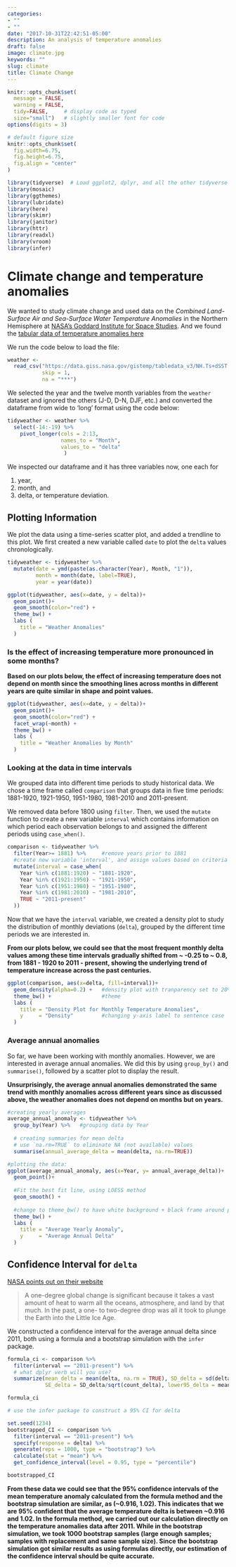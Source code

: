 ```yaml
---
categories:
- ""
- ""
date: "2017-10-31T22:42:51-05:00"
description: An analysis of temperature anomalies
draft: false
image: climate.jpg
keywords: ""
slug: climate
title: Climate Change
---
```


```r
knitr::opts_chunk$set(
  message = FALSE, 
  warning = FALSE, 
  tidy=FALSE,     # display code as typed
  size="small")   # slightly smaller font for code
options(digits = 3)

# default figure size
knitr::opts_chunk$set(
  fig.width=6.75, 
  fig.height=6.75,
  fig.align = "center"
)
```


```r
library(tidyverse)  # Load ggplot2, dplyr, and all the other tidyverse packages
library(mosaic)
library(ggthemes)
library(lubridate)
library(here)
library(skimr)
library(janitor)
library(httr)
library(readxl)
library(vroom)
library(infer)
```


# Climate change and temperature anomalies 


We wanted to study climate change and used data on the *Combined Land-Surface Air and Sea-Surface Water Temperature Anomalies* in the Northern Hemisphere at [NASA's Goddard Institute for Space Studies](https://data.giss.nasa.gov/gistemp). And we found the [tabular data of temperature anomalies here](https://data.giss.nasa.gov/gistemp/tabledata_v3/NH.Ts+dSST.txt)

We run the code below to load the file:

```r

weather <- 
  read_csv("https://data.giss.nasa.gov/gistemp/tabledata_v3/NH.Ts+dSST.csv", 
           skip = 1, 
           na = "***")

```


We selected the year and the twelve month variables from the `weather` dataset and ignored the others (J-D, D-N, DJF, etc.) and converted the dataframe from wide to 'long' format using the code below:


```r

tidyweather <- weather %>% 
  select(-14:-19) %>% 
    pivot_longer(cols = 2:13, 
                 names_to = "Month", 
                 values_to = "delta"
                  )

```

We inspected our dataframe and it has three variables now, one each for 

1. year, 
1. month, and 
1. delta, or temperature deviation.

## Plotting Information

We plot the data using a time-series scatter plot, and added a trendline to this plot. We first created a new variable called `date` to plot the `delta` values chronologically. 

```r

tidyweather <- tidyweather %>%
  mutate(date = ymd(paste(as.character(Year), Month, "1")),
         month = month(date, label=TRUE),
         year = year(date))

ggplot(tidyweather, aes(x=date, y = delta))+
  geom_point()+
  geom_smooth(color="red") +
  theme_bw() +
  labs (
    title = "Weather Anomalies"
  )

```

### Is the effect of increasing temperature more pronounced in some months? 

**Based on our plots below, the effect of increasing temperature does not depend on month since the smoothing lines across months in different years are quite similar in shape and point values.**

```r

ggplot(tidyweather, aes(x=date, y = delta))+
  geom_point()+
  geom_smooth(color="red") +
  facet_wrap(~month) +
  theme_bw() +
  labs (
    title = "Weather Anomalies by Month"
  )

```

### Looking at the data in time intervals

We grouped data into different time periods to study historical data. We chose a time frame called `comparison` that groups data in five time periods: 1881-1920, 1921-1950, 1951-1980, 1981-2010 and 2011-present. 

We removed data before 1800 using `filter`. Then, we used the `mutate` function to create a new variable `interval` which contains information on which period each observation belongs to and assigned the different periods using `case_when()`.


```r

comparison <- tidyweather %>% 
  filter(Year>= 1881) %>%     #remove years prior to 1881
  #create new variable 'interval', and assign values based on criteria below:
  mutate(interval = case_when(
    Year %in% c(1881:1920) ~ "1881-1920",
    Year %in% c(1921:1950) ~ "1921-1950",
    Year %in% c(1951:1980) ~ "1951-1980",
    Year %in% c(1981:2010) ~ "1981-2010",
    TRUE ~ "2011-present"
  ))

```


Now that we have the `interval` variable, we created a density plot to study the distribution of monthly deviations (`delta`), grouped by the different time periods we are interested in.

**From our plots below, we could see that the most frequent monthly delta values among these time intervals gradually shifted from ~ -0.25 to ~ 0.8, from 1881 - 1920 to 2011 - present, showing the underlying trend of temperature increase across the past centuries.**


```r

ggplot(comparison, aes(x=delta, fill=interval))+
  geom_density(alpha=0.2) +   #density plot with tranparency set to 20%
  theme_bw() +                #theme
  labs (
    title = "Density Plot for Monthly Temperature Anomalies",
    y     = "Density"         #changing y-axis label to sentence case
  )

```

### Average annual anomalies

So far, we have been working with monthly anomalies. However, we are interested in average annual anomalies. We did this by using `group_by()` and `summarise()`, followed by a scatter plot to display the result. 

**Unsurprisingly, the average annual anomalies demonstrated the same trend with monthly anomalies across different years since as discussed above, the weather anomalies does not depend on months but on years.**

```r

#creating yearly averages
average_annual_anomaly <- tidyweather %>% 
  group_by(Year) %>%   #grouping data by Year
  
  # creating summaries for mean delta 
  # use `na.rm=TRUE` to eliminate NA (not available) values 
  summarise(annual_average_delta = mean(delta, na.rm=TRUE)) 

#plotting the data:
ggplot(average_annual_anomaly, aes(x=Year, y= annual_average_delta))+
  geom_point()+
  
  #Fit the best fit line, using LOESS method
  geom_smooth() +
  
  #change to theme_bw() to have white background + black frame around plot
  theme_bw() +
  labs (
    title = "Average Yearly Anomaly",
    y     = "Average Annual Delta"
  )                         


```

## Confidence Interval for `delta`

[NASA points out on their website](https://earthobservatory.nasa.gov/world-of-change/decadaltemp.php)  

> A one-degree global change is significant because it takes a vast amount of heat to warm all the oceans, atmosphere, and land by that much. In the past, a one- to two-degree drop was all it took to plunge the Earth into the Little Ice Age.

We constructed a confidence interval for the average annual delta since 2011, both using a formula and a bootstrap simulation with the `infer` package.

```r

formula_ci <- comparison %>% 
  filter(interval == "2011-present") %>% 
  # what dplyr verb will you use? 
  summarize(mean_delta = mean(delta, na.rm = TRUE), SD_delta = sd(delta, na.rm = TRUE), count_delta = n(), 
            SE_delta = SD_delta/sqrt(count_delta), lower95_delta = mean_delta - qnorm(0.025,0,1)*SE_delta, upper95_delta = mean_delta + qnorm(0.025,0,1)*SE_delta)

formula_ci
```


```r

# use the infer package to construct a 95% CI for delta

set.seed(1234)
bootstrapped_CI <- comparison %>%
  filter(interval == "2011-present") %>% 
  specify(response = delta) %>%
  generate(reps = 1000, type = "bootstrap") %>%
  calculate(stat = "mean") %>% 
  get_confidence_interval(level = 0.95, type = "percentile")

bootstrapped_CI

```

**From these data we could see that the 95% confidence intervals of the mean temperature anomaly calculated from the formula method and the bootstrap simulation are similar, as (~0.916, 1.02). This indicates that we are 95% confident that the average temperature delta is between ~0.916 and 1.02. In the formula method, we carried out our calculation directly on the temperature anomalies data after 2011. While in the bootstrap simulation, we took 1000 bootstrap samples (large enough samples; samples with replacement and same sample size). Since the bootstrap simulation got similar results as using formulas directly, our estimation of the confidence interval should be quite accurate.**
